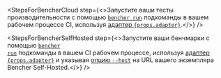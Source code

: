 
<StepsForBencherCloud
  step={<>Запустите ваши тесты производительности с помощью <code><a href="/ru/docs/explanation/bencher-run/">bencher run</a></code> подкоманды в вашем рабочем процессе CI, используя <a href={props.url}>адаптер <code>{props.adapter}</code></a>.</>}
/>

<StepsForBencherSelfHosted
  step={<>Запустите ваши бенчмарки с помощью <code><a href="/ru/docs/explanation/bencher-run/">bencher run</a></code> подкоманды в вашем CI рабочем процессе, используя <a href={props.url}>адаптер <code>{props.adapter}</code></a> и указывая <a href="/ru/docs/explanation/bencher-run/#--host-url">опцию <code>--host</code></a> на URL вашего экземпляра Bencher Self-Hosted.</>}
/>